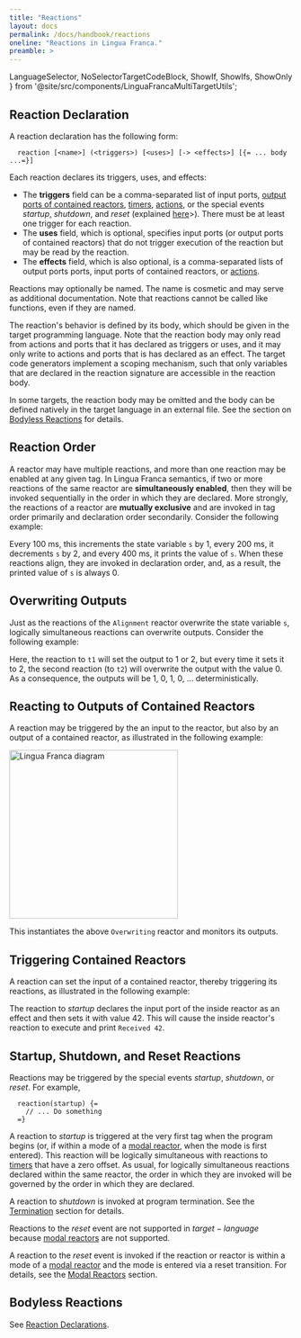 ```yaml
---
title: "Reactions"
layout: docs
permalink: /docs/handbook/reactions
oneline: "Reactions in Lingua Franca."
preamble: >
---
```


  LanguageSelector,
  NoSelectorTargetCodeBlock,
  ShowIf, ShowIfs, ShowOnly
} from '@site/src/components/LinguaFrancaMultiTargetUtils';

<LanguageSelector c cpp py rs ts />

## Reaction Declaration

A reaction declaration has the following form:

```lf
  reaction [<name>] (<triggers>) [<uses>] [-> <effects>] [{= ... body ...=}]
```

Each reaction declares its triggers, uses, and effects:
- The **triggers** field can be a comma-separated list of input ports, [output ports of contained reactors](<../topics/Composing Reactors.mdx#hierarchy>), [timers](<../topics/Time and Timers.mdx#timers>), [actions](<../topics/Actions.mdx>), or the special events $startup$, $shutdown$, and $reset$ (explained [here](#startup-shutdown-and-reset-reactions)>). There must be at least one trigger for each reaction.
- The **uses** field, which is optional, specifies input ports (or output ports of contained reactors) that do not trigger execution of the reaction but may be read by the reaction.
- The **effects** field, which is also optional, is a comma-separated lists of output ports ports, input ports of contained reactors, or [actions](<../topics/Actions.mdx>).

Reactions may optionally be named. The name is cosmetic and may serve as additional documentation. Note that reactions cannot be called like functions, even if they are named.

The reaction's behavior is defined by its body, which should be given in the target programming language. Note that the reaction body may only read from actions and ports that it has declared as triggers or uses, and it may only write to actions and ports that is has declared as an effect. The target code generators implement a scoping mechanism, such that only variables that are declared in the reaction signature are accessible in the reaction body.

In some targets, the reaction body may be omitted and the body can be defined natively in the target language in an external file. See the section on [Bodyless Reactions](#bodyless-reactions) for details.

## Reaction Order

A reactor may have multiple reactions, and more than one reaction may be enabled at any given tag. In Lingua Franca semantics, if two or more reactions of the same reactor are **simultaneously enabled**, then they will be invoked sequentially in the order in which they are declared. More strongly, the reactions of a reactor are **mutually exclusive** and are invoked in tag order primarily and declaration order secondarily. Consider the following example:


<NoSelectorTargetCodeBlock c={C_Alignment} cpp={Cpp_Alignment} py={Py_Alignment} rs={Rs_Alignment} ts={TS_Alignment} lf />

Every 100 ms, this increments the state variable `s` by 1, every 200 ms, it decrements `s` by 2, and every 400 ms, it prints the value of `s`. When these reactions align, they are invoked in declaration order, and, as a result, the printed value of `s` is always 0.

## Overwriting Outputs

Just as the reactions of the `Alignment` reactor overwrite the state variable `s`, logically simultaneous reactions can overwrite outputs. Consider the following example:


<NoSelectorTargetCodeBlock c={C_Overwriting} cpp={Cpp_Overwriting} py={Py_Overwriting} rs={Rs_Overwriting} ts={TS_Overwriting} lf />

Here, the reaction to `t1` will set the output to 1 or 2, but every time it sets it to 2, the second reaction (to `t2`) will overwrite the output with the value 0. As a consequence, the outputs will be 1, 0, 1, 0, ... deterministically.

## Reacting to Outputs of Contained Reactors

A reaction may be triggered by the an input to the reactor, but also by an output of a contained reactor, as illustrated in the following example:


<NoSelectorTargetCodeBlock c={C_Contained} cpp={Cpp_Contained} py={Py_Contained} rs={Rs_Contained} ts={TS_Contained} lf />

<img alt="Lingua Franca diagram" src="../../img/diagrams/Contained.svg" width="300"/>

This instantiates the above `Overwriting` reactor and monitors its outputs.

## Triggering Contained Reactors

A reaction can set the input of a contained reactor, thereby triggering its reactions, as illustrated in the following example:


<NoSelectorTargetCodeBlock c={C_Triggering} cpp={Cpp_Triggering} py={Py_Triggering} rs={Rs_Triggering} ts={TS_Triggering} lf />

The reaction to $startup$ declares the input port of the inside reactor as an effect and then sets it with value 42.
This will cause the inside reactor's reaction to execute and print `Received 42`.

## Startup, Shutdown, and Reset Reactions

Reactions may be triggered by the special events $startup$, $shutdown$, or $reset$.
For example,

```lf
  reaction(startup) {=
    // ... Do something
  =}
```

A reaction to $startup$ is triggered at the very first tag when the program begins (or, if within a mode of a [modal reactor](<../topics/Modal Models.mdx>), when the mode is first entered).
This reaction will be logically simultaneous with reactions to [timers](<../topics/Time and Timers.mdx>) that have a zero offset.
As usual, for logically simultaneous reactions declared within the same reactor, the order in which they are invoked will be governed by the order in which they are declared.

A reaction to $shutdown$ is invoked at program termination.
See the [Termination](<../topics/Termination.mdx>) section for details.

<ShowIfs>

<ShowIf cpp ts rs>

Reactions to the $reset$ event are not supported in $target-language$ because [modal reactors](<../topics/Modal Models.mdx>) are not supported.

</ShowIf>

<ShowIf c py>

A reaction to the $reset$ event is invoked if the reaction or reactor is within a mode of a [modal reactor](<../topics/Modal Models.mdx>) and the mode is entered via a reset transition.
For details, see the [Modal Reactors](<../topics/Modal Models.mdx>) section.

</ShowIf>
</ShowIfs>


## Bodyless Reactions

See [Reaction Declarations](<./Reaction Declarations.mdx>).